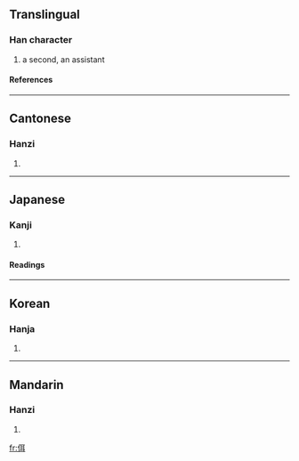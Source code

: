==Translingual==
===Han character===
{{Han char|rn=9|rad=人|as=06|sn=8|four=2124<sub>0</sub>|canj=人尸十 (OSJ)}}
# a second, an assistant
====References====
{{Han ref|kx=0100.210|dkj=00560|dj=0212.160|hdz=10144.030|uh=4F74|ud=20340|bh=CBB9|bd=52153}}
----
==Cantonese==
===Hanzi===
{{yue-hanzi|jyut=|y=noi6, yi6}}
# {{defn|Cantonese}}
----
==Japanese==
===Kanji===
{{ja-kanji|grade=|rs=人06}}
# {{defn|Japanese}} 
====Readings====
{{ja-readings|on=[[じ]] (ji), [[に]] (ni), [[だい]] (dai), [[ない]] (nai)|kun=[[たすけ]] (tasuke), [[そひ]] (sohi), [[ならぶ]] (narabu), [[おる]] (oru), [[つぐ]] (tsugu)}}
----
==Korean==
===Hanja===
{{ko-hanja|hangeul=이|rv=i|mr=i}}
# {{defn|Korean}}
----
==Mandarin==
===Hanzi===
{{cmn-hanzi|pin=[[èr]] ([[er4]])|wg=erh<sup>4</sup>}}
# {{defn|Mandarin}}

[[fr:佴]]